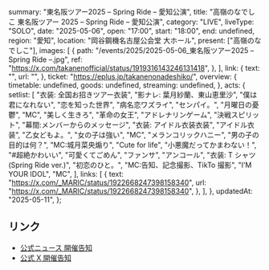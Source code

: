   summary: "東名阪ツアー2025 – Spring Ride – 愛知公演",
  title: "高嶺のなでしこ 東名阪ツアー 2025 – Spring Ride – 愛知公演",
  category: "LIVE",
  liveType: "SOLO",
  date: "2025-05-06",
  open: "17:00",
  start: "18:00",
  end: undefined,
  region: "愛知",
  location: "岡谷鋼機名古屋公会堂 大ホール",
  present: ["高嶺のなでしこ"],
  images: [
    {
      path: "/events/2025/2025-05-06_東名阪ツアー2025 – Spring Ride –.jpg",
      ref: "https://x.com/takanenofficial/status/1919316143246131418",
    },
  ],
  link: {
    text: "",
    url: "",
  },
  ticket: "https://eplus.jp/takanenonadeshiko/",
  overview: {
    timetable: undefined,
    goods: undefined,
    streaming: undefined,
  },
  acts: {
    setlist: [
      "衣装: 全国お招きツアー衣装",
      "影ナレ: 葉月紗蘭、東山恵里沙",
      "僕は君になれない",
      "恋を知った世界",
      "病名恋ワズライ",
      "センパイ。",
      "月曜日の憂鬱",
      "MC",
      "美しく生きろ",
      "革命の女王",
      "アドレナリンゲーム",
      "決戦スピリット",
      "幕間:メンバーからのメッセージ",
      "衣装: アイドル衣装衣装",
      "アイドル衣装",
      "乙女どもよ。",
      "女の子は強い",
      "MC",
      "メランコリックハニー",
      "男の子の目的は何？",
      "MC:城月菜央煽り",
      "Cute for life",
      "小悪魔だってかまわない！",
      "#超絶かわいい",
      "可愛くてごめん",
      "ファンサ",
      "アンコール",
      "衣装: T シャツ (Spring Ride ver.)",
      "初恋のひと。",
      "MC:告知、記念撮影、TikTo 撮影",
      "I’M YOUR IDOL",
      "MC",
    ],
    links: [
      {
        text: "https://x.com/_MARIC/status/1922668247398158340",
        url: "https://x.com/_MARIC/status/1922668247398158340",
      },
    ],
  },
  updatedAt: "2025-05-11",
};

## リンク

- [公式ニュース 開催告知](https://takanenonadeshiko.jp/?p=3375)
- [公式 X 開催告知](https://x.com/takanenofficial/status/1890357852654432475)
